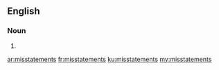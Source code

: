 ==English==

===Noun===
{{head|en}}

# {{plural of|misstatement}}

[[ar:misstatements]]
[[fr:misstatements]]
[[ku:misstatements]]
[[my:misstatements]]